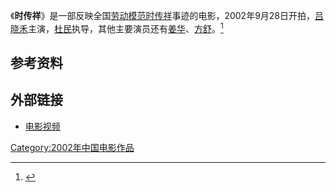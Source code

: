 {{Infobox Film
| name           = 时传祥
| original_name  =   
| image          =  
| image_size     = 
| caption        = 
| director       = [[杜民|杜民]]
| producer       =  
| executive_producer =  
| writer         = 杜民<br>[[赵玉衡|赵玉衡]] 
| starring       = [[吕晓禾|吕晓禾]]<br>[[姜华|姜华]]<br>[[方舒|方舒]] 
| music          =  
| cinematography =  
| editing        =  
| distributor    =  
| released       =  
| runtime        =  
| country        = {{PRC}}
| language       = [[普通話|普通話]] 
| budget         = 
| preceded_by    = 
| followed_by    =  
| amg_id         = 
| imdb_id        = tt0501702
| website        = 
}}
《'''时传祥'''》是一部反映全国[[劳动模范|劳动模范]][[时传祥|时传祥]]事迹的电影，2002年9月28日开拍，[[吕晓禾|吕晓禾]]主演，[[杜民|杜民]]执导，其他主要演员还有[[姜华|姜华]]、[[方舒|方舒]]。<ref>{{cite web| language =zh-cn| publisher =沈阳晚报| title =只背粪筐不上茅房 吕晓禾演时传祥| url =http://www.syd.com.cn/sywb/2002-10/12/content_161769.htm| date =2002-10-12| accessdate =2015-02-14| deadurl =yes| archiveurl =https://web.archive.org/web/20150214115814/http://www.syd.com.cn/sywb/2002-10/12/content_161769.htm| archivedate =2015-02-14}}</ref>

==参考资料==
{{reflist}}
==外部链接==
*[http://www.iqiyi.com/v_19rrmx7kk0.html?vfm=2001_sgysdh&ptag=vsogou 电影视频] {{Wayback|url=http://www.iqiyi.com/v_19rrmx7kk0.html?vfm=2001_sgysdh&ptag=vsogou |date=20160304061409 }}
[[Category:2002年中国电影作品|Category:2002年中国电影作品]]